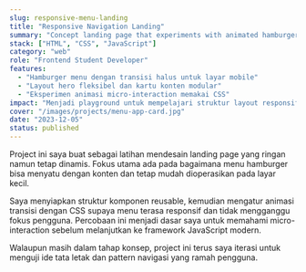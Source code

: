 ```yaml
---
slug: responsive-menu-landing
title: "Responsive Navigation Landing"
summary: "Concept landing page that experiments with animated hamburger navigation."
stack: ["HTML", "CSS", "JavaScript"]
category: "web"
role: "Frontend Student Developer"
features:
  - "Hamburger menu dengan transisi halus untuk layar mobile"
  - "Layout hero fleksibel dan kartu konten modular"
  - "Eksperimen animasi micro-interaction memakai CSS"
impact: "Menjadi playground untuk mempelajari struktur layout responsif dan interaksi pengguna."
cover: "/images/projects/menu-app-card.jpg"
date: "2023-12-05"
status: published
---
```


<Prose>
  <p>
    Project ini saya buat sebagai latihan mendesain landing page yang ringan namun tetap dinamis. Fokus
    utama ada pada bagaimana menu hamburger bisa menyatu dengan konten dan tetap mudah dioperasikan
    pada layar kecil.
  </p>
  <p>
    Saya menyiapkan struktur komponen reusable, kemudian mengatur animasi transisi dengan CSS supaya
    menu terasa responsif dan tidak mengganggu fokus pengguna. Percobaan ini menjadi dasar saya untuk
    memahami micro-interaction sebelum melanjutkan ke framework JavaScript modern.
  </p>
  <p>
    Walaupun masih dalam tahap konsep, project ini terus saya iterasi untuk menguji ide tata letak dan
    pattern navigasi yang ramah pengguna.
  </p>
</Prose>
